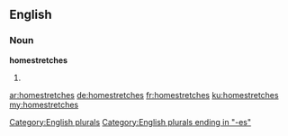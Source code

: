 ==English==

===Noun===
'''homestretches'''

# {{plural of|homestretch}}

[[Category:English plurals]]
[[Category:English plurals ending in "-es"]]

[[ar:homestretches]]
[[de:homestretches]]
[[fr:homestretches]]
[[ku:homestretches]]
[[my:homestretches]]